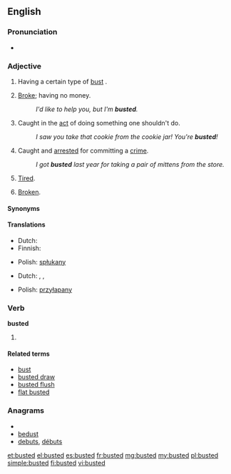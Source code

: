 ==English==

===Pronunciation===
* {{IPA|/ˈbʌstəd/}}

===Adjective===
{{en-adj|-}}

# {{context|used in combination with an adjective}} Having a certain type of [[bust]] {{gloss|breasts; cleavage}}.
# {{slang}} [[broke|Broke]]; having no money.
#: ''I'd like to help you, but I'm '''busted'''.''
# {{rfd-sense}} {{slang}} Caught in the [[act]] of doing something one shouldn't do.
#: ''I saw you take that cookie from the cookie jar! You're '''busted'''!''
# {{rfd-sense}} {{slang}} Caught and [[arrested]] for committing a [[crime]].
#: ''I got '''busted''' last year for taking a pair of mittens from the store.''
# {{slang}} [[tired|Tired]].
# {{slang}} [[broken|Broken]].

====Synonyms====
{{ws_refer|tired|exhausted}}

====Translations====
{{trans-top|having no money}}
* Dutch: {{t|nl|platzak}}
* Finnish: {{t+|fi|rahaton}}
{{trans-mid}}
* Polish: [[spłukany]]
{{trans-bottom}}

{{trans-top|caught in the act}}
* Dutch: {{t|nl|gepakt zijn}}, {{t|nl|erbij zijn}}, {{t-|nl|betrapt}}
{{trans-mid}}
* Polish: [[przyłapany]]
{{trans-bottom}}

===Verb===
'''busted'''

# {{past of|bust}}

====Related terms====
* [[bust]]
* [[busted draw]]
* [[busted flush]]
* [[flat busted]]

===Anagrams===
* {{alphagram|bdestu}}
* [[bedust#English|bedust]]
* [[debuts#English|debuts]], [[débuts#English|débuts]]

[[et:busted]]
[[el:busted]]
[[es:busted]]
[[fr:busted]]
[[mg:busted]]
[[my:busted]]
[[pl:busted]]
[[simple:busted]]
[[fi:busted]]
[[vi:busted]]